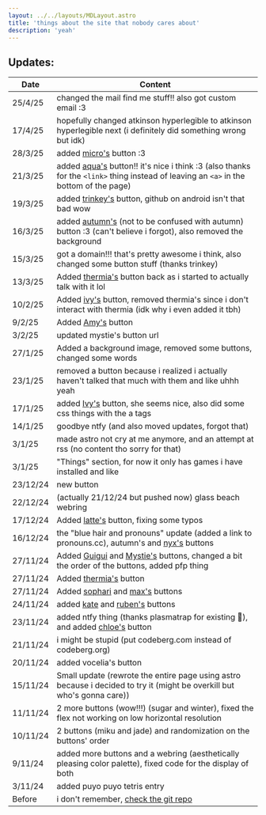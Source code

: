 ```yaml
---
layout: ../../layouts/MDLayout.astro
title: 'things about the site that nobody cares about'
description: 'yeah'
---
```


## Updates:
|Date|Content|
|-|-|
|25/4/25|changed the mail find me stuff!! also got custom email :3|
|17/4/25|hopefully changed atkinson hyperlegible to atkinson hyperlegible next (i definitely did something wrong but idk)|
|28/3/25|added [micro's](https://microspinny.zip) button :3|
|21/3/25|added [aqua's](https://aquamarine.gay) button!! it's nice i think :3 (also thanks for the `<link>` thing instead of leaving an `<a>` in the bottom of the page)|
|19/3/25|added [trinkey's](https://trinkey.com) button, github on android isn't that bad wow|
|16/3/25|added [autumn's](https://0xportal.dev/) (not to be confused with autumn) button :3 (can't believe i forgot), also removed the background|
|15/3/25|got a domain!!! that's pretty awesome i think, also changed some button stuff (thanks trinkey)|
|13/3/25|Added [thermia's](https://girlthi.ng/~thermia/) button back as i started to actually talk with it lol|
|10/2/25|Added [ivy's](https://i1vy.moe) button, removed thermia's since i don't interact with thermia (idk why i even added it tbh)|
|9/2/25|Added [Amy's](https://hatsusixty.in/fdas) button|
|3/2/25|updated mystie's button url|
|27/1/25|Added a background image, removed some buttons, changed some words|
|23/1/25|removed a button because i realized i actually haven't talked that much with them and like uhhh yeah|
|17/1/25|added [Ivy's](https://cosyivy.xyz/) button, she seems nice, also did some css things with the a tags|
|14/1/25|goodbye ntfy (and also moved updates, forgot that)|
|3/1/25|made astro not cry at me anymore, and an attempt at rss (no content tho sorry for that)|
|3/1/25|"Things" section, for now it only has games i have installed and like|
|23/12/24|new button|
|22/12/24|(actually 21/12/24 but pushed now) glass beach webring|
|17/12/24|Added [latte's](https://lattemacchiato.dev/) button, fixing some typos|
|16/12/24|the "blue hair and pronouns" update (added a link to pronouns.cc), autumn's and [nyx's]() buttons|
|27/11/24|Added [Guigui](https://guigui.aerocity.site/) and [Mystie's](https://mystie.nya.pub/) buttons, changed a bit the order of the buttons, added pfp thing|
|27/11/24|Added [thermia's](https://girlthi.ng/~thermia/) button|
|27/11/24|Added [sophari](https://sophari.org) and [max's](https://maxy.top) buttons|
|24/11/24|added [kate](https://gayest.dev) and [ruben's](https://synth.download/) buttons|
|23/11/24|added ntfy thing (thanks plasmatrap for existing :pray:), and added [chloe's](https://blog.catwithaclari.net) button|
|21/11/24|i might be stupid (put codeberg.com instead of codeberg.org)|
|20/11/24|added vocelia's button|
|15/11/24|Small update (rewrote the entire page using astro because i decided to try it (might be overkill but who's gonna care))|
|11/11/24|2 more buttons (wow!!!) (sugar and winter), fixed the flex not working on low horizontal resolution|
|10/11/24|2 buttons (miku and jade) and randomization on the buttons' order|
|9/11/24|added more buttons and a webring (aesthetically pleasing color palette), fixed code for the display of both|
|3/11/24|added puyo puyo tetris entry|
|Before|i don't remember, [check the git repo](https://github.com/benjiae/page)|
